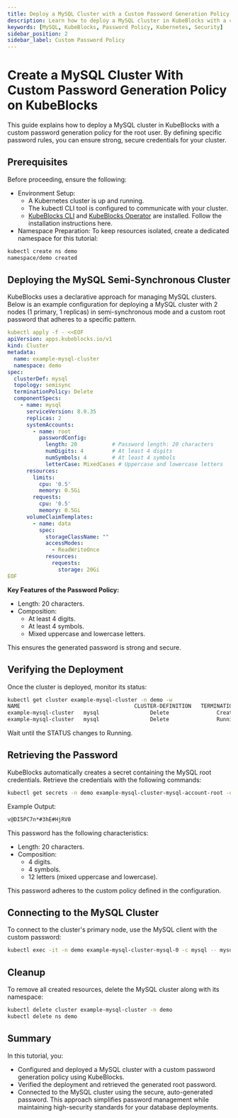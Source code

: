 ```yaml
---
title: Deploy a MySQL Cluster with a Custom Password Generation Policy on KubeBlocks
description: Learn how to deploy a MySQL cluster in KubeBlocks with a custom password generation policy for the root user to enhance security.
keywords: [MySQL, KubeBlocks, Password Policy, Kubernetes, Security]
sidebar_position: 2
sidebar_label: Custom Password Policy
---
```


# Create a MySQL Cluster With Custom Password Generation Policy on KubeBlocks
This guide explains how to deploy a MySQL cluster in KubeBlocks with a custom password generation policy for the root user. By defining specific password rules, you can ensure strong, secure credentials for your cluster.


## Prerequisites

Before proceeding, ensure the following:
- Environment Setup:
  - A Kubernetes cluster is up and running.
  - The kubectl CLI tool is configured to communicate with your cluster.
  - [KubeBlocks CLI](../../user_docs/references/install-kbcli) and [KubeBlocks Operator](../../user_docs/overview/install-kubeblocks) are installed. Follow the installation instructions here.
- Namespace Preparation: To keep resources isolated, create a dedicated namespace for this tutorial:

```bash
kubectl create ns demo
namespace/demo created
```

## Deploying the MySQL Semi-Synchronous Cluster

KubeBlocks uses a declarative approach for managing MySQL clusters. Below is an example configuration for deploying a MySQL cluster with 2 nodes (1 primary, 1 replicas) in semi-synchronous mode and a custom root password that adheres to a specific pattern.

```yaml
kubectl apply -f - <<EOF
apiVersion: apps.kubeblocks.io/v1
kind: Cluster
metadata:
  name: example-mysql-cluster
  namespace: demo
spec:
  clusterDef: mysql
  topology: semisync
  terminationPolicy: Delete
  componentSpecs:
    - name: mysql
      serviceVersion: 8.0.35
      replicas: 2
      systemAccounts:
        - name: root
          passwordConfig:
            length: 20           # Password length: 20 characters
            numDigits: 4         # At least 4 digits
            numSymbols: 4        # At least 4 symbols
            letterCase: MixedCases # Uppercase and lowercase letters
      resources:
        limits:
          cpu: '0.5'
          memory: 0.5Gi
        requests:
          cpu: '0.5'
          memory: 0.5Gi
      volumeClaimTemplates:
        - name: data
          spec:
            storageClassName: ""
            accessModes:
              - ReadWriteOnce
            resources:
              requests:
                storage: 20Gi
EOF
```
**Key Features of the Password Policy:**
- Length: 20 characters.
- Composition:
  - At least 4 digits.
  - At least 4 symbols.
  - Mixed uppercase and lowercase letters.

This ensures the generated password is strong and secure.

## Verifying the Deployment

Once the cluster is deployed, monitor its status:
```bash
kubectl get cluster example-mysql-cluster -n demo -w
NAME                                    CLUSTER-DEFINITION   TERMINATION-POLICY   STATUS     AGE
example-mysql-cluster   mysql                Delete               Creating   10s
example-mysql-cluster   mysql                Delete               Running    1m
```
Wait until the STATUS changes to Running.


## Retrieving the Password

KubeBlocks automatically creates a secret containing the MySQL root credentials. Retrieve the credentials with the following commands:
```bash
kubectl get secrets -n demo example-mysql-cluster-mysql-account-root -o jsonpath='{.data.password}' | base64 -d
```
Example Output:
```bash
v@DI5PC7n*#3hE#HjRV0
```
This password has the following characteristics:
- Length: 20 characters.
- Composition:
  - 4 digits.
  - 4 symbols.
  - 12 letters (mixed uppercase and lowercase).

This password adheres to the custom policy defined in the configuration.

## Connecting to the MySQL Cluster

To connect to the cluster's primary node, use the MySQL client with the custom password:
```bash
kubectl exec -it -n demo example-mysql-cluster-mysql-0 -c mysql -- mysql -h example-mysql-cluster-mysql.demo.svc.cluster.local -uroot -pv@DI5PC7n*#3hE#HjRV0
```

## Cleanup
To remove all created resources, delete the MySQL cluster along with its namespace:

```bash
kubectl delete cluster example-mysql-cluster -n demo
kubectl delete ns demo
```

## Summary
In this tutorial, you:
- Configured and deployed a MySQL cluster with a custom password generation policy using KubeBlocks.
- Verified the deployment and retrieved the generated root password.
- Connected to the MySQL cluster using the secure, auto-generated password.
This approach simplifies password management while maintaining high-security standards for your database deployments.